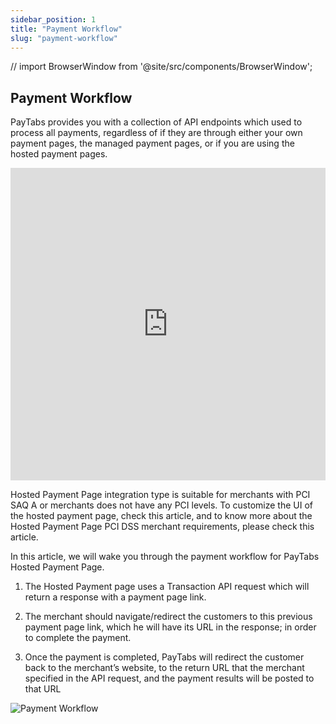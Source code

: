```yaml
---
sidebar_position: 1
title: "Payment Workflow"
slug: "payment-workflow"
---
```


// import BrowserWindow from '@site/src/components/BrowserWindow';

## Payment Workflow

PayTabs provides you with a collection of API endpoints which used to process all payments, regardless of if they are through either your own payment pages, the managed payment pages, or if you are using the hosted payment pages.

<iframe width="100%" height="500" src="https://www.youtube.com/embed/Q8DQf41aCK8" title="INTEGRATIONS: Step 3 - Hosted Payment Page APIs | Initiating the payment | Payment Workflow" frameborder="0" allow="accelerometer; autoplay; clipboard-write; encrypted-media; gyroscope; picture-in-picture; web-share" referrerpolicy="strict-origin-when-cross-origin" allowfullscreen></iframe>

Hosted Payment Page integration type is suitable for merchants with PCI SAQ A or merchants does not have any PCI levels. To customize the UI of the hosted payment page, check this article, and to know more about the Hosted Payment Page PCI DSS merchant requirements, please check this article.

In this article, we will wake you through the payment workflow for PayTabs Hosted Payment Page.

1. The Hosted Payment page uses a Transaction API request which will return a response with a payment page link.

2. The merchant should navigate/redirect the customers to this previous payment page link, which he will have its URL in the response; in order to complete the payment.

3. Once the payment is completed, PayTabs will redirect the customer back to the merchant’s website, to the return URL that the merchant specified in the API request, and the payment results will be posted to that URL

![Payment Workflow](@site/src/images/EIXK6LHamiebPxFQlv587jcXU7ME0G-ceg.png)

